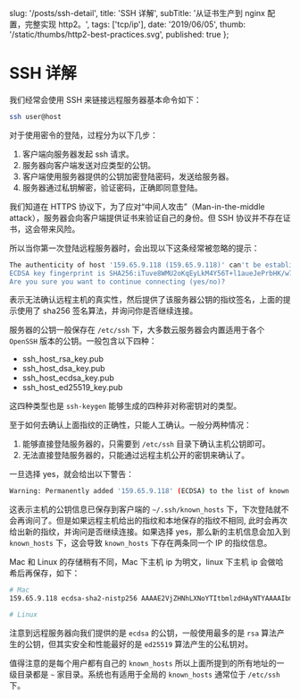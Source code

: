 
  slug: '/posts/ssh-detail',
  title: 'SSH 详解',
  subTitle: '从证书生产到 nginx 配置，完整实现 http2。',
  tags: ['tcp/ip'],
  date: '2019/06/05',
  thumb: '/static/thumbs/http2-best-practices.svg',
  published: true
};


# SSH 详解

我们经常会使用 SSH 来链接远程服务器基本命令如下：

```bash
ssh user@host
```

对于使用密令的登陆，过程分为以下几步：

1. 客户端向服务器发起 ssh 请求。
2. 服务器向客户端发送对应类型的公钥。
3. 客户端使用服务器提供的公钥加密登陆密码，发送给服务器。
4. 服务器通过私钥解密，验证密码，正确即同意登陆。

我们知道在 HTTPS 协议下，为了应对“中间人攻击”（Man-in-the-middle attack），服务器会向客户端提供证书来验证自己的身份。但 SSH 协议并不存在证书，这会带来风险。

所以当你第一次登陆远程服务器时，会出现以下这条经常被忽略的提示：

```bash
The authenticity of host '159.65.9.118 (159.65.9.118)' can't be established.
ECDSA key fingerprint is SHA256:iTuve8WMU2oKqEyLkM4Y56T+l1aueJePrbHK/w7kVDI.
Are you sure you want to continue connecting (yes/no)?
```

表示无法确认远程主机的真实性，然后提供了该服务器公钥的指纹签名，上面的提示使用了 sha256 签名算法，并询问你是否继续连接。

服务器的公钥一般保存在 `/etc/ssh` 下，大多数云服务器会内置适用于各个 `OpenSSH` 版本的公钥。一般包含以下四种：

- ssh_host_rsa_key.pub
- ssh_host_dsa_key.pub
- ssh_host_ecdsa_key.pub
- ssh_host_ed25519_key.pub

这四种类型也是 `ssh-keygen` 能够生成的四种非对称密钥对的类型。

至于如何去确认上面指纹的正确性，只能人工确认。一般分两种情况：

1. 能够直接登陆服务器的，只需要到 `/etc/ssh` 目录下确认主机公钥即可。
2. 无法直接登陆服务器的，只能通过远程主机公开的密钥来确认了。

一旦选择 yes，就会给出以下警告：

```bash
Warning: Permanently added '159.65.9.118' (ECDSA) to the list of known hosts.
```

这表示主机的公钥信息已保存到客户端的 `~/.ssh/known_hosts` 下，下次登陆就不会再询问了。但是如果远程主机给出的指纹和本地保存的指纹不相同,
此时会再次给出新的指纹，并询问是否继续连接。如果选择 yes，那么新的主机信息会加入到 `known_hosts` 下，这会导致 `known_hosts` 下存在两条同一个 IP 的指纹信息。

Mac 和 Linux 的存储稍有不同，Mac 下主机 ip 为明文，linux 下主机 ip 会做哈希后再保存，如下：

```bash
# Mac
159.65.9.118 ecdsa-sha2-nistp256 AAAAE2VjZHNhLXNoYTItbmlzdHAyNTYAAAAIbmlzdHAyNTYAAABBBKGFHJRd3MZaUA0FYOlLsNMrNDz1aACZRQw8xZhp1mzAvFKxwDCRooIbsfZ7soZRMQAXUDQGj8nIbfq2cjgNnPQ=

# Linux

```

注意到远程服务器向我们提供的是 `ecdsa` 的公钥，一般使用最多的是 `rsa` 算法产生的公钥，但其实安全和性能最好的是 `ed25519` 算法产生的公私钥对。

值得注意的是每个用户都有自己的 `known_hosts` 所以上面所提到的所有地址的一级目录都是 `~` 家目录。系统也有适用于全局的 `known_hosts` 通常位于 `/etc/ssh` 下。
